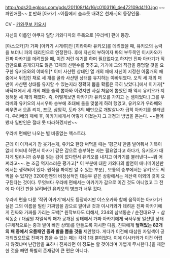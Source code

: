 http://pds20.egloos.com/pds/201108/14/16/c0103116_4e472109d4110.jpg
~~파인애플~~ [http://blog.naver.com/dkal0707/150154837703 #]
만화 [아카기 ~어둠에서 춤추듯 내려온 천재~]의 등장인물.

CV - [[카와쿠보 키요시]]

자신의 이름인 야쿠자 일당 카와다파의 두목으로 [우라베] 편에 등장. 

[야스오카]가 가짜 [아카기 시게루]인 [히라야마 유키오]를 데려왔을 때, 유키오의 능력을 보더니 파의 대리인으로 인정한다. 후에 자신의 부하이자 파의 부두목인 이시카와가 진짜 아카기를 데려왔을 때, 이런 저런 얘기를 하며 필요없다고 하지만 진짜 아카기가 직감만으로 공개되지도 않은 13패의 샨텐수를 맞추고, 거기에 그의 직감을 증명할 것을 요구한 유키오와의 야바위[* 이미 사샨텐 상태인 열 개의 패에 자신이 지정한 아홉개의 패 중에서 뒤집힌 채로 세 개를 골라 사샨텐 상태를 유지하는 야바위였다. 오직 세 개의 패만이 사샨텐 상태를 유지할 수 있는지라 정확히 뽑을 확률은 극히 낮았다.]에서 이기자[* 바닥패에서 세 개의 패를 슬쩍 뽑아와 이겼지만 사실 처음에 뽑았던 패 역시 유키오가 지정해둔 세 개의 패였다. 즉, 어떻게보면 아카기가 유키오를 가지고 논 셈이었다.] 그를 우라베와 유키오의 사시우마 승부에 초대해 둘을 맞붙게 하려 했었고, 유키오가 우라베와 싸우면서 오픈 리치, 쯔모, 삼암각, 도라 3의 배만으로 개발살나자 급히 아카기를 불러낸다. 우라베의 패배 후, 아카기에게서 어떻게 이겼는지 그 과정과 방법을 듣는다. ~~들어봤자 일반인은 절대 못 따라하겠지만~~

우라베 편에만 나오는 별 비중없는 엑스트라.

근데 이 아저씨가 참 웃기는게, 유키오 한창 써먹을 때는 '평균치'만큼 벌어줘서 기복이 없네 어쩌네 하면서 아카기 같은 감으로 승부하는 자는 필요없다고 하다가, 유키오가 대차게 털리니까 승부를 읽는 감이 없다면서 유키오를 내치고 아카기를 불러낸다~~뭐 어쩌라고~~. 는 조금 억지스러운 평가고[* 이 부분에 대한 카와다의 발언이 애니메이션판에서는 생략되어 있다. 원작을 봐야만 알 수 있는 부분] , 보통의 승부에서는 유키오도 써먹을 수 있지만 3200만엔의 비정상적인 대승부 같은 상황에서는 계산력 이외의 것이 요구된다는 것이다. 무엇보다 우라베 편에서는 아카기가 감으로 이긴 것도 아니었고 그 전에 다 이긴 판을 날려버린 유키오의 병크가 너무 컸다.

우라베 편을 다룬 '작귀 아카기'에서도 등장하지만 야스오카와 함께 움직이는 아카기가 실은 그의 이름을 빌린 가짜임을 감으로 알아낸 것과 이시카와가 데려온 진짜 아카기에게 진짜와 가짜를 가리는 도박[* 원작보다도 더해서, 234의 삼색동순 / 순전대요구 + 삼색동순 / 대삼원 자일색의 패가 공개된 상태에서 가짜 아카기에게 국사무쌍 일샨텐 상태(구체적으로는 중과 발이 빠진 상태)를 만들도록 지시한 다음, 진짜에게 '''덮혀있는 82개의 패 중에서 오름패인 중과 발을 뽑을 것을''' 제안했다. 게다가 이전에 대삼원 자일색이 공개되었으므로 진짜가 뽑을 수 있는 패는 각각 1개 뿐이었다. 이에 이시카와가 이건 어렵지 않겠냐며 난감함을 표하나 진짜라면 이 정도는 할 것이라며 가볍게 무시한다.]을 제안한 것을 빼면 특별히 존재감이 큰 편은 아니다.
